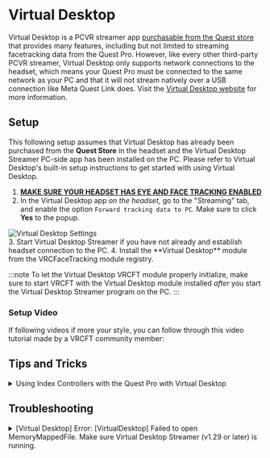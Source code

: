 
# Virtual Desktop 

Virtual Desktop is a PCVR streamer app [purchasable from the Quest store](https://www.meta.com/experiences/2017050365004772/) that provides many features, including but not limited to streaming facetracking data from the Quest Pro. 
However, like every other third-party PCVR streamer, Virtual Desktop only supports network connections to the headset, which means your Quest Pro must be connected to the same network as your PC and that it will not stream natively over a USB connection like Meta Quest Link does.
Visit the [Virtual Desktop website](https://www.vrdesktop.net/) for more information.  

## Setup

This following setup assumes that Virtual Desktop has already been purchased from the **Quest Store** in the headset and the Virtual Desktop Streamer PC-side app has been installed on the PC.
Please refer to Virtual Desktop's built-in setup instructions to get started with using Virtual Desktop.

1. [**MAKE SURE YOUR HEADSET HAS EYE AND FACE TRACKING ENABLED**](#enabling-eye-and-face-tracking-on-the-headset)
2. In the Virtual Desktop app *on the headset*, go to the "Streaming" tab, and enable the option `Forward tracking data to PC`. Make sure to click **Yes** to the popup. 
 <div style={{
    width: '75%',
    height: 'auto',
    margin: 'auto',
    display: 'block'
  }}>
    <img src={require("./img/virtual_desktop_settings.png").default} alt="Virtual Desktop Settings" />
  </div> 
3. Start Virtual Desktop Streamer if you have not already and establish headset connection to the PC.
4. Install the **Virtual Desktop** module from the VRCFaceTracking module registry.

:::note
To let the Virtual Desktop VRCFT module properly initialize, make sure to start VRCFT with the Virtual Desktop module installed *after* you start the Virtual Desktop Streamer program on the PC.
:::

### Setup Video

If following videos if more your style, you can follow through this video tutorial made by a VRCFT community member: 

<div class="row" style={{display: 'flex',  justifyContent:'center', alignItems:'center'}}>
    <ReactPlayer controls url='https://www.youtube.com/watch?v=ZnSkpbghtGY'/>
</div>


## Tips and Tricks

<details>
  <summary>Using Index Controllers with the Quest Pro with Virtual Desktop</summary>

*Before* launching SteamVR from Virtual Desktop: 
In the Virtual Desktop "Streaming" tab, untick the "Track controllers" option under "Advanced Options" in the Streaming tab.
This will prevent Virtual Desktop from adding the Quest controllers to the SteamVR devices, allowing the use of Index controllers or any other controller of your choosing. 

<div style={{
  width: '66%',
  height: 'auto',
  margin: 'auto',
  display: 'block'
}}>
    <img src={require("./img/virtual_desktop_track_controllers.png").default} alt="Virtual Desktop track controllers setting circled" />
</div>

</details>

## Troubleshooting

<details>
  <summary>[Virtual Desktop] Error: [VirtualDesktop] Failed to open MemoryMappedFile. Make sure Virtual Desktop Streamer (v1.29 or later) is running.</summary>
  <TroubleShootTable
  cause="VRCFaceTracking was started before Virtual Desktop">
  First, make sure both the Virtual Desktop app in the Quest and the Virtual Desktop streamer versions are at least v1.29.

  Close VRCFaceTracking, start Virtual Desktop Streamer, reopen VRCFaceTracking.

  If VRCFaceTracking is started before SteamVR/VRChat is launched from Virtual Desktop, the output log may show a warning that "Tracking is not active".
  However, after launching SteamVR/VRChat (*from Virtual Desktop*) the Virtual Desktop module should log that "Tracking is now active!".

  </TroubleShootTable>
</details>